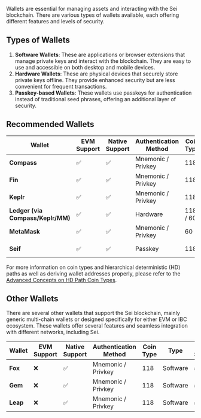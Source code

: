 
Wallets are essential for managing assets and interacting with the Sei blockchain. There are various types of wallets available, each offering different features and levels of security.

## Types of Wallets

1. **Software Wallets**: These are applications or browser extensions that manage private keys and interact with the blockchain. They are easy to use and accessible on both desktop and mobile devices.
2. **Hardware Wallets**: These are physical devices that securely store private keys offline. They provide enhanced security but are less convenient for frequent transactions.
3. **Passkey-based Wallets**: These wallets use passkeys for authentication instead of traditional seed phrases, offering an additional layer of security.

## Recommended Wallets

| Wallet                         | EVM Support | Native Support | Authentication Method | Coin Type | Type     | Mobile Support | Link                                                                                          |
|--------------------------------|-------------|----------------|-----------------------|-----------|----------|----------------|-----------------------------------------------------------------------------------------------|
| **Compass**                    | ✅           | ✅              | Mnemonic / Privkey    | 118       | Software | ✅              | [Compass Wallet](https://compasswallet.io)                                                     |
| **Fin**                        | ✅           | ✅              | Mnemonic / Privkey    | 118       | Software | ❌              | [Fin Wallet](https://finwallet.com)                                                            |
| **Keplr**                      | ✅           | ✅              | Mnemonic / Privkey    | 118       | Software | ✅              | [Keplr Wallet](https://wallet.keplr.app)                                                       |
| **Ledger (via Compass/Keplr/MM)** | ✅         | ✅              | Hardware              | 118 / 60      | Hardware | ❌              | [Ledger](https://compasswallet.io)                                                             |
| **MetaMask**                   | ✅           | ✅              | Mnemonic / Privkey    | 60        | Software | ✅              | [MetaMask](https://metamask.io/)                                                               |
| **Seif**                       | ✅           | ✅              | Passkey               | 118       | Software | ❌              | [Seif Wallet](https://chromewebstore.google.com/detail/seif/albakdmmdafeafbehmcpoejenbeojejl) |

For more information on coin types and hierarchical deterministic (HD) paths as well as deriving wallet addresses properly, please refer to the [Advanced Concepts on HD Path Coin Types](/dev-advanced-concepts/hd-path-coin-types).

## Other Wallets

There are several other wallets that support the Sei blockchain, mainly generic multi-chain wallets or designed specifically for either EVM or IBC ecosystem. These wallets offer several features and seamless integration with different networks, including Sei.

| Wallet    | EVM Support | Native Support | Authentication Method | Coin Type | Type     | Mobile Support | Link                                  |
|-----------|-------------|----------------|-----------------------|-----------|----------|----------------|---------------------------------------|
| **Fox**   | ❌           | ✅              | Mnemonic / Privkey    | 118       | Software | ✅              | [Fox Wallet](https://foxwallet.com)   |
| **Gem**   | ❌           | ✅              | Mnemonic / Privkey    | 118       | Software | ✅              | [Gem Wallet](https://gemwallet.com)   |
| **Leap**  | ❌           | ✅              | Mnemonic / Privkey    | 118       | Software | ✅              | [Leap Wallet](https://leapwallet.io)  |



<AppCardsGridCategory category="wallet" />
